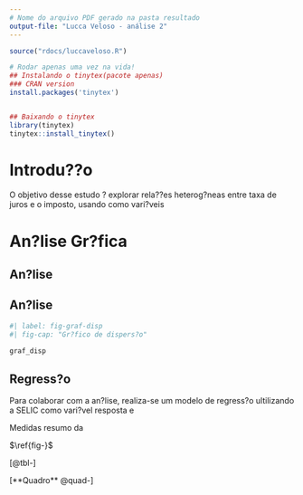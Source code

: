 ```yaml
---
# Nome do arquivo PDF gerado na pasta resultado
output-file: "Lucca Veloso - análise 2"
---
```


```r
source("rdocs/luccaveloso.R")
```

```r
# Rodar apenas uma vez na vida!
## Instalando o tinytex(pacote apenas)
### CRAN version
install.packages('tinytex')


## Baixando o tinytex
library(tinytex)
tinytex::install_tinytex()
```

# Introdu??o

O objetivo desse estudo ? explorar rela??es heterog?neas entre taxa de juros e o imposto, usando como vari?veis

# An?lise Gr?fica

## An?lise

## An?lise

```r
#| label: fig-graf-disp
#| fig-cap: "Gr?fico de dispers?o"

graf_disp

```


## Regress?o

Para colaborar com a an?lise, realiza-se um modelo de regress?o ultilizando a SELIC como vari?vel resposta e 

::: {#quad- layout-align="center" quad-pos="H"}
```{=latex}
\begin{table}[H]
\centering
\begin{tabular}{rrrrr}
  \hline
 & Estimativa & Erro padr?o & Valor t & P-valor \\ 
  \hline
Intercepto & 8,8745 & 0,3550 & 25,00 & 0,0000000000000002 \\ 
 IPCA & -0,0104 & 0,0013 & -8,20 &  0,00000000000000189 \\ 
   \hline
\end{tabular}
\end{table}

```

Medidas resumo da 
:::



::: {#tbl-modalidades layout-align="center" tbl-pos="H"}
```{=latex}


```


:::




$\ref{fig-}$

[@tbl-]


[**Quadro** @quad-]









